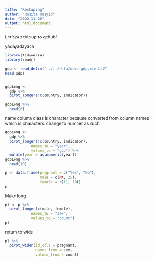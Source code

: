 ---
title: "Reshaping"
author: "Rosita Rasyid"
date: "2023-11-28"
output: html_document
---

Let's put this up to github!

yadayadayada


```{r}
library(tidyverse)
library(readr)
```

```{r}
gdp <- read_delim("../../data/oecd-gdp.csv.bz2")
head(gdp)
 
```

```{r}
gdpLong <- 
  gdp %>% 
  pivot_longer(!c(country, indicator))

gdpLong %>% 
  head(6)
```

name column class is character because converted from column names which is characters. change to number as such 

```{r}
gdpLong <-
  gdp %>%
  pivot_longer(!c(country, indicator),
           	names_to = "year",
           	values_to = "gdp") %>%
  mutate(year = as.numeric(year))
gdpLong %>%
  head(10)

```


```{r}
p <- data.frame(pregnant = c("Yes", "No"),
            	male = c(NA, 25),
            	female = c(11, 18))
p

```

Make long 

```{r}
pl <- p %>%
  pivot_longer(c(male, female),
           	names_to = "sex",
           	values_to = "count")
pl

```

return to wide

```{r}
pl %>% 
  pivot_wider(id_cols = pregnant, 
              names_from = sex,
              values_from = count)
```


